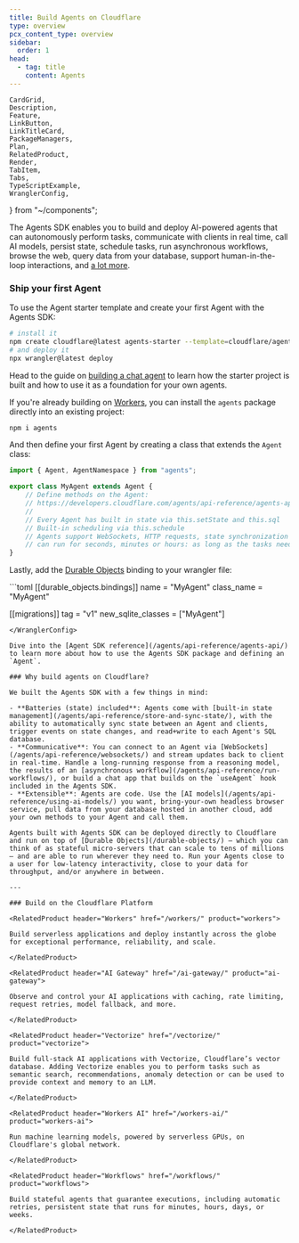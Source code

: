 ```yaml
---
title: Build Agents on Cloudflare
type: overview
pcx_content_type: overview
sidebar:
  order: 1
head:
  - tag: title
    content: Agents
---
```


	CardGrid,
	Description,
	Feature,
	LinkButton,
	LinkTitleCard,
	PackageManagers,
	Plan,
	RelatedProduct,
	Render,
	TabItem,
	Tabs,
	TypeScriptExample,
	WranglerConfig,
} from "~/components";

The Agents SDK enables you to build and deploy AI-powered agents that can autonomously perform tasks, communicate with clients in real time, call AI models, persist state, schedule tasks, run asynchronous workflows, browse the web, query data from your database, support human-in-the-loop interactions, and [a lot more](/agents/api-reference/).

### Ship your first Agent

To use the Agent starter template and create your first Agent with the Agents SDK:

```sh
# install it
npm create cloudflare@latest agents-starter --template=cloudflare/agents-starter
# and deploy it
npx wrangler@latest deploy
```

Head to the guide on [building a chat agent](/agents/getting-started/build-a-chat-agent) to learn how the starter project is built and how to use it as a foundation for your own agents.

If you're already building on [Workers](/workers/), you can install the `agents` package directly into an existing project:

```sh
npm i agents
```

And then define your first Agent by creating a class that extends the `Agent` class:

<TypeScriptExample>

```ts
import { Agent, AgentNamespace } from "agents";

export class MyAgent extends Agent {
	// Define methods on the Agent:
	// https://developers.cloudflare.com/agents/api-reference/agents-api/
	//
	// Every Agent has built in state via this.setState and this.sql
	// Built-in scheduling via this.schedule
	// Agents support WebSockets, HTTP requests, state synchronization and
	// can run for seconds, minutes or hours: as long as the tasks need.
}
```

</TypeScriptExample>

Lastly, add the [Durable Objects](/durable-objects/) binding to your wrangler file:

<WranglerConfig>
```toml
[[durable_objects.bindings]]
name = "MyAgent"
class_name = "MyAgent"

[[migrations]]
tag = "v1"
new_sqlite_classes = ["MyAgent"]

```
</WranglerConfig>

Dive into the [Agent SDK reference](/agents/api-reference/agents-api/) to learn more about how to use the Agents SDK package and defining an `Agent`.

### Why build agents on Cloudflare?

We built the Agents SDK with a few things in mind:

- **Batteries (state) included**: Agents come with [built-in state management](/agents/api-reference/store-and-sync-state/), with the ability to automatically sync state between an Agent and clients, trigger events on state changes, and read+write to each Agent's SQL database.
- **Communicative**: You can connect to an Agent via [WebSockets](/agents/api-reference/websockets/) and stream updates back to client in real-time. Handle a long-running response from a reasoning model, the results of an [asynchronous workflow](/agents/api-reference/run-workflows/), or build a chat app that builds on the `useAgent` hook included in the Agents SDK.
- **Extensible**: Agents are code. Use the [AI models](/agents/api-reference/using-ai-models/) you want, bring-your-own headless browser service, pull data from your database hosted in another cloud, add your own methods to your Agent and call them.

Agents built with Agents SDK can be deployed directly to Cloudflare and run on top of [Durable Objects](/durable-objects/) — which you can think of as stateful micro-servers that can scale to tens of millions — and are able to run wherever they need to. Run your Agents close to a user for low-latency interactivity, close to your data for throughput, and/or anywhere in between.

---

### Build on the Cloudflare Platform

<RelatedProduct header="Workers" href="/workers/" product="workers">

Build serverless applications and deploy instantly across the globe for exceptional performance, reliability, and scale.

</RelatedProduct>

<RelatedProduct header="AI Gateway" href="/ai-gateway/" product="ai-gateway">

Observe and control your AI applications with caching, rate limiting, request retries, model fallback, and more.

</RelatedProduct>

<RelatedProduct header="Vectorize" href="/vectorize/" product="vectorize">

Build full-stack AI applications with Vectorize, Cloudflare’s vector database. Adding Vectorize enables you to perform tasks such as semantic search, recommendations, anomaly detection or can be used to provide context and memory to an LLM.

</RelatedProduct>

<RelatedProduct header="Workers AI" href="/workers-ai/" product="workers-ai">

Run machine learning models, powered by serverless GPUs, on Cloudflare's global network.

</RelatedProduct>

<RelatedProduct header="Workflows" href="/workflows/" product="workflows">

Build stateful agents that guarantee executions, including automatic retries, persistent state that runs for minutes, hours, days, or weeks.

</RelatedProduct>
